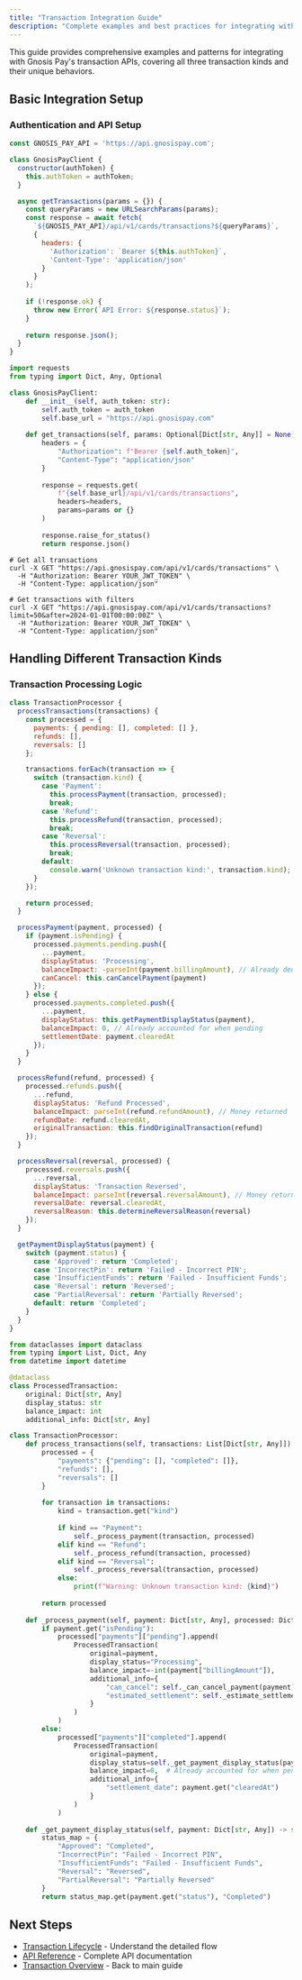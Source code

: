 ```yaml
---
title: "Transaction Integration Guide"
description: "Complete examples and best practices for integrating with Gnosis Pay transaction APIs"
---
```


This guide provides comprehensive examples and patterns for integrating with Gnosis Pay's transaction APIs, covering all three transaction kinds and their unique behaviors.

## Basic Integration Setup

### Authentication and API Setup

<CodeGroup>

```javascript JavaScript
const GNOSIS_PAY_API = 'https://api.gnosispay.com';

class GnosisPayClient {
  constructor(authToken) {
    this.authToken = authToken;
  }

  async getTransactions(params = {}) {
    const queryParams = new URLSearchParams(params);
    const response = await fetch(
      `${GNOSIS_PAY_API}/api/v1/cards/transactions?${queryParams}`,
      {
        headers: {
          'Authorization': `Bearer ${this.authToken}`,
          'Content-Type': 'application/json'
        }
      }
    );
    
    if (!response.ok) {
      throw new Error(`API Error: ${response.status}`);
    }
    
    return response.json();
  }
}
```

```python Python
import requests
from typing import Dict, Any, Optional

class GnosisPayClient:
    def __init__(self, auth_token: str):
        self.auth_token = auth_token
        self.base_url = "https://api.gnosispay.com"
        
    def get_transactions(self, params: Optional[Dict[str, Any]] = None) -> Dict[str, Any]:
        headers = {
            "Authorization": f"Bearer {self.auth_token}",
            "Content-Type": "application/json"
        }
        
        response = requests.get(
            f"{self.base_url}/api/v1/cards/transactions",
            headers=headers,
            params=params or {}
        )
        
        response.raise_for_status()
        return response.json()
```

```curl cURL
# Get all transactions
curl -X GET "https://api.gnosispay.com/api/v1/cards/transactions" \
  -H "Authorization: Bearer YOUR_JWT_TOKEN" \
  -H "Content-Type: application/json"

# Get transactions with filters
curl -X GET "https://api.gnosispay.com/api/v1/cards/transactions?limit=50&after=2024-01-01T00:00:00Z" \
  -H "Authorization: Bearer YOUR_JWT_TOKEN" \
  -H "Content-Type: application/json"
```

</CodeGroup>

## Handling Different Transaction Kinds

### Transaction Processing Logic

<CodeGroup>

```javascript JavaScript
class TransactionProcessor {
  processTransactions(transactions) {
    const processed = {
      payments: { pending: [], completed: [] },
      refunds: [],
      reversals: []
    };

    transactions.forEach(transaction => {
      switch (transaction.kind) {
        case 'Payment':
          this.processPayment(transaction, processed);
          break;
        case 'Refund':
          this.processRefund(transaction, processed);
          break;
        case 'Reversal':
          this.processReversal(transaction, processed);
          break;
        default:
          console.warn('Unknown transaction kind:', transaction.kind);
      }
    });

    return processed;
  }

  processPayment(payment, processed) {
    if (payment.isPending) {
      processed.payments.pending.push({
        ...payment,
        displayStatus: 'Processing',
        balanceImpact: -parseInt(payment.billingAmount), // Already deducted
        canCancel: this.canCancelPayment(payment)
      });
    } else {
      processed.payments.completed.push({
        ...payment,
        displayStatus: this.getPaymentDisplayStatus(payment),
        balanceImpact: 0, // Already accounted for when pending
        settlementDate: payment.clearedAt
      });
    }
  }

  processRefund(refund, processed) {
    processed.refunds.push({
      ...refund,
      displayStatus: 'Refund Processed',
      balanceImpact: parseInt(refund.refundAmount), // Money returned
      refundDate: refund.clearedAt,
      originalTransaction: this.findOriginalTransaction(refund)
    });
  }

  processReversal(reversal, processed) {
    processed.reversals.push({
      ...reversal,
      displayStatus: 'Transaction Reversed',
      balanceImpact: parseInt(reversal.reversalAmount), // Money returned
      reversalDate: reversal.clearedAt,
      reversalReason: this.determineReversalReason(reversal)
    });
  }

  getPaymentDisplayStatus(payment) {
    switch (payment.status) {
      case 'Approved': return 'Completed';
      case 'IncorrectPin': return 'Failed - Incorrect PIN';
      case 'InsufficientFunds': return 'Failed - Insufficient Funds';
      case 'Reversal': return 'Reversed';
      case 'PartialReversal': return 'Partially Reversed';
      default: return 'Completed';
    }
  }
}
```

```python Python
from dataclasses import dataclass
from typing import List, Dict, Any
from datetime import datetime

@dataclass
class ProcessedTransaction:
    original: Dict[str, Any]
    display_status: str
    balance_impact: int
    additional_info: Dict[str, Any]

class TransactionProcessor:
    def process_transactions(self, transactions: List[Dict[str, Any]]) -> Dict[str, List]:
        processed = {
            "payments": {"pending": [], "completed": []},
            "refunds": [],
            "reversals": []
        }
        
        for transaction in transactions:
            kind = transaction.get("kind")
            
            if kind == "Payment":
                self._process_payment(transaction, processed)
            elif kind == "Refund":
                self._process_refund(transaction, processed)
            elif kind == "Reversal":
                self._process_reversal(transaction, processed)
            else:
                print(f"Warning: Unknown transaction kind: {kind}")
                
        return processed
    
    def _process_payment(self, payment: Dict[str, Any], processed: Dict):
        if payment.get("isPending"):
            processed["payments"]["pending"].append(
                ProcessedTransaction(
                    original=payment,
                    display_status="Processing",
                    balance_impact=-int(payment["billingAmount"]),
                    additional_info={
                        "can_cancel": self._can_cancel_payment(payment),
                        "estimated_settlement": self._estimate_settlement_time(payment)
                    }
                )
            )
        else:
            processed["payments"]["completed"].append(
                ProcessedTransaction(
                    original=payment,
                    display_status=self._get_payment_display_status(payment),
                    balance_impact=0,  # Already accounted for when pending
                    additional_info={
                        "settlement_date": payment.get("clearedAt")
                    }
                )
            )
    
    def _get_payment_display_status(self, payment: Dict[str, Any]) -> str:
        status_map = {
            "Approved": "Completed",
            "IncorrectPin": "Failed - Incorrect PIN",
            "InsufficientFunds": "Failed - Insufficient Funds",
            "Reversal": "Reversed",
            "PartialReversal": "Partially Reversed"
        }
        return status_map.get(payment.get("status"), "Completed")
```

</CodeGroup>


## Next Steps

- [Transaction Lifecycle](/transactions/lifecycle) - Understand the detailed flow  
- [API Reference](/api-reference/transactions/get-paginated-transactions) - Complete API documentation
- [Transaction Overview](/transactions) - Back to main guide
